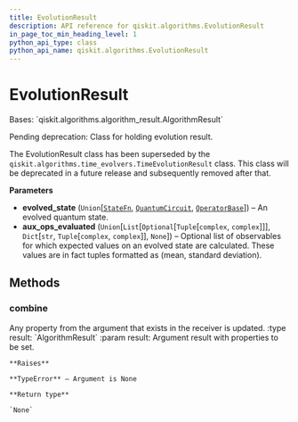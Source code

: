 ```yaml
---
title: EvolutionResult
description: API reference for qiskit.algorithms.EvolutionResult
in_page_toc_min_heading_level: 1
python_api_type: class
python_api_name: qiskit.algorithms.EvolutionResult
---
```


# EvolutionResult

<Class id="qiskit.algorithms.EvolutionResult" github="https://github.com/qiskit/qiskit/tree/stable/0.22/qiskit/algorithms/evolvers/evolution_result.py" signature="EvolutionResult(evolved_state, aux_ops_evaluated=None)">
  Bases: `qiskit.algorithms.algorithm_result.AlgorithmResult`

  Pending deprecation: Class for holding evolution result.

  The EvolutionResult class has been superseded by the `qiskit.algorithms.time_evolvers.TimeEvolutionResult` class. This class will be deprecated in a future release and subsequently removed after that.

  **Parameters**

  *   **evolved\_state** (`Union`\[[`StateFn`](qiskit.opflow.state_fns.StateFn "qiskit.opflow.state_fns.state_fn.StateFn"), [`QuantumCircuit`](qiskit.circuit.QuantumCircuit "qiskit.circuit.quantumcircuit.QuantumCircuit"), [`OperatorBase`](qiskit.opflow.OperatorBase "qiskit.opflow.operator_base.OperatorBase")]) – An evolved quantum state.
  *   **aux\_ops\_evaluated** (`Union`\[`List`\[`Optional`\[`Tuple`\[`complex`, `complex`]]], `Dict`\[`str`, `Tuple`\[`complex`, `complex`]], `None`]) – Optional list of observables for which expected values on an evolved state are calculated. These values are in fact tuples formatted as (mean, standard deviation).

  ## Methods

  ### combine

  <Function id="qiskit.algorithms.EvolutionResult.combine" signature="EvolutionResult.combine(result)">
    Any property from the argument that exists in the receiver is updated. :type result: `AlgorithmResult` :param result: Argument result with properties to be set.

    **Raises**

    **TypeError** – Argument is None

    **Return type**

    `None`
  </Function>
</Class>

